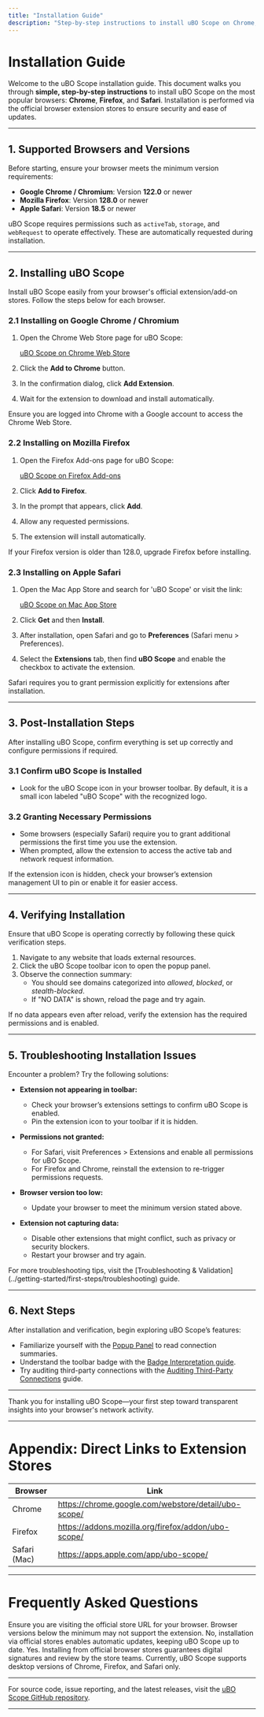 ```yaml
---
title: "Installation Guide"
description: "Step-by-step instructions to install uBO Scope on Chrome, Firefox, and Safari using the official browser extension stores, including direct links. Covers post-install confirmation steps and permission granting where needed."
---
```


# Installation Guide

Welcome to the uBO Scope installation guide. This document walks you through **simple, step-by-step instructions** to install uBO Scope on the most popular browsers: **Chrome**, **Firefox**, and **Safari**. Installation is performed via the official browser extension stores to ensure security and ease of updates.

---

## 1. Supported Browsers and Versions

Before starting, ensure your browser meets the minimum version requirements:

- **Google Chrome / Chromium**: Version **122.0** or newer
- **Mozilla Firefox**: Version **128.0** or newer
- **Apple Safari**: Version **18.5** or newer

uBO Scope requires permissions such as `activeTab`, `storage`, and `webRequest` to operate effectively. These are automatically requested during installation.


---

## 2. Installing uBO Scope

Install uBO Scope easily from your browser's official extension/add-on stores. Follow the steps below for each browser.

### 2.1 Installing on Google Chrome / Chromium

1. Open the Chrome Web Store page for uBO Scope:

   [uBO Scope on Chrome Web Store](https://chrome.google.com/webstore/detail/ubo-scope/)

2. Click the **Add to Chrome** button.
3. In the confirmation dialog, click **Add Extension**.
4. Wait for the extension to download and install automatically.

<Note>
Ensure you are logged into Chrome with a Google account to access the Chrome Web Store.
</Note>

### 2.2 Installing on Mozilla Firefox

1. Open the Firefox Add-ons page for uBO Scope:

   [uBO Scope on Firefox Add-ons](https://addons.mozilla.org/firefox/addon/ubo-scope/)

2. Click **Add to Firefox**.
3. In the prompt that appears, click **Add**.
4. Allow any requested permissions.
5. The extension will install automatically.

<Warning>
If your Firefox version is older than 128.0, upgrade Firefox before installing.
</Warning>

### 2.3 Installing on Apple Safari

1. Open the Mac App Store and search for 'uBO Scope' or visit the link:

   [uBO Scope on Mac App Store](https://apps.apple.com/app/ubo-scope/)

2. Click **Get** and then **Install**.
3. After installation, open Safari and go to **Preferences** (Safari menu > Preferences).
4. Select the **Extensions** tab, then find **uBO Scope** and enable the checkbox to activate the extension.

<Note>
Safari requires you to grant permission explicitly for extensions after installation.
</Note>

---

## 3. Post-Installation Steps

After installing uBO Scope, confirm everything is set up correctly and configure permissions if required.

### 3.1 Confirm uBO Scope is Installed

- Look for the uBO Scope icon in your browser toolbar. By default, it is a small icon labeled "uBO Scope" with the recognized logo.

### 3.2 Granting Necessary Permissions

- Some browsers (especially Safari) require you to grant additional permissions the first time you use the extension.
- When prompted, allow the extension to access the active tab and network request information.

<Tip>
If the extension icon is hidden, check your browser’s extension management UI to pin or enable it for easier access.
</Tip>

---

## 4. Verifying Installation

Ensure that uBO Scope is operating correctly by following these quick verification steps.

1. Navigate to any website that loads external resources.
2. Click the uBO Scope toolbar icon to open the popup panel.
3. Observe the connection summary:
   - You should see domains categorized into _allowed_, _blocked_, or _stealth-blocked_.
   - If "NO DATA" is shown, reload the page and try again.

<Warning>
If no data appears even after reload, verify the extension has the required permissions and is enabled.
</Warning>

---

## 5. Troubleshooting Installation Issues

Encounter a problem? Try the following solutions:

- **Extension not appearing in toolbar:**
  - Check your browser’s extensions settings to confirm uBO Scope is enabled.
  - Pin the extension icon to your toolbar if it is hidden.

- **Permissions not granted:**
  - For Safari, visit Preferences > Extensions and enable all permissions for uBO Scope.
  - For Firefox and Chrome, reinstall the extension to re-trigger permissions requests.

- **Browser version too low:**
  - Update your browser to meet the minimum version stated above.

- **Extension not capturing data:**
  - Disable other extensions that might conflict, such as privacy or security blockers.
  - Restart your browser and try again.

<Info>
For more troubleshooting tips, visit the [Troubleshooting & Validation](../getting-started/first-steps/troubleshooting) guide.
</Info>

---

## 6. Next Steps

After installation and verification, begin exploring uBO Scope’s features:

- Familiarize yourself with the [Popup Panel](../../guides/getting-started/understanding-the-popup-panel) to read connection summaries.
- Understand the toolbar badge with the [Badge Interpretation guide](../../guides/getting-started/connection-badge-interpreting).
- Try auditing third-party connections with the [Auditing Third-Party Connections](../../guides/use-cases-and-patterns/auditing-third-party-connections) guide.

---

Thank you for installing uBO Scope—your first step toward transparent insights into your browser's network activity.


---

# Appendix: Direct Links to Extension Stores

| Browser      | Link                                                     |
|--------------|----------------------------------------------------------|
| Chrome       | https://chrome.google.com/webstore/detail/ubo-scope/     |
| Firefox      | https://addons.mozilla.org/firefox/addon/ubo-scope/      |
| Safari (Mac) | https://apps.apple.com/app/ubo-scope/                     |


---

# Frequently Asked Questions

<AccordionGroup title="Common Installation Questions">
<Accordion title="Why can't I find uBO Scope in my browser's extension store?">
Ensure you are visiting the official store URL for your browser. Browser versions below the minimum may not support the extension.
</Accordion>
<Accordion title="Do I need to manually update the extension?">
No, installation via official stores enables automatic updates, keeping uBO Scope up to date.
</Accordion>
<Accordion title="Is it safe to install from these stores?">
Yes. Installing from official browser stores guarantees digital signatures and review by the store teams.
</Accordion>
<Accordion title="Can I install uBO Scope on mobile browsers?">
Currently, uBO Scope supports desktop versions of Chrome, Firefox, and Safari only.
</Accordion>
</AccordionGroup>

---

For source code, issue reporting, and the latest releases, visit the [uBO Scope GitHub repository](https://github.com/gorhill/uBO-Scope).

---
